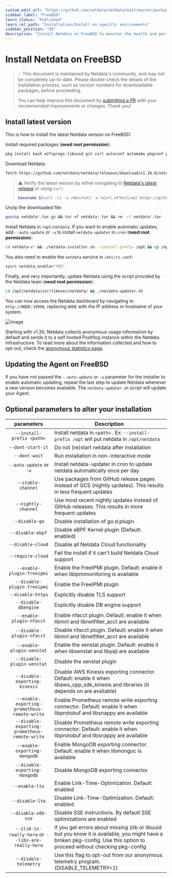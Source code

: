 ```yaml
---
custom_edit_url: "https://github.com/netdata/netdata/edit/master/packaging/installer/methods/freebsd.md"
sidebar_label: "FreeBSD"
learn_status: "Published"
learn_rel_path: "Installation/Install on specific environments"
sidebar_position: "60"
description: "Install Netdata on FreeBSD to monitor the health and performance of bare metal or VMs with thousands of real-time, per-second metrics."
---
```



# Install Netdata on FreeBSD

> 💡 This document is maintained by Netdata's community, and may not be completely up-to-date. Please double-check the
> details of the installation process, such as version numbers for downloadable packages, before proceeding.
>
> You can help improve this document by [submitting a
> PR](/docs/nightly/installation/install-on-specific-environments/freebsd) with your recommended
> improvements or changes. Thank you!

## Install latest version

This is how to install the latest Netdata version on FreeBSD:

Install required packages (**need root permission**):

```sh
pkg install bash e2fsprogs-libuuid git curl autoconf automake pkgconf pidof liblz4 libuv json-c cmake gmake
```

Download Netdata:

```sh
fetch https://github.com/netdata/netdata/releases/download/v1.26.0/netdata-v1.26.0.tar.gz
```

> ⚠️ Verify the latest version by either navigating to [Netdata's latest
> release](https://github.com/netdata/netdata/releases/latest) or using `curl`:
>
> ```bash
> basename $(curl -Ls -o /dev/null -w %{url_effective} https://github.com/netdata/netdata/releases/latest)
> ```

Unzip the downloaded file:

```sh
gunzip netdata*.tar.gz && tar xf netdata*.tar && rm -rf netdata*.tar
```

Install Netdata in `/opt/netdata`. If you want to enable automatic updates, add `--auto-update` or `-u` to install `netdata-updater` in `cron` (**need root permission**):

```sh
cd netdata-v* && ./netdata-installer.sh --install-prefix /opt && cp /opt/netdata/usr/sbin/netdata-claim.sh /usr/sbin/
```

You also need to enable the `netdata` service in `/etc/rc.conf`:

```sh
sysrc netdata_enable="YES"
```

Finally, and very importantly, update Netdata using the script provided by the Netdata team (**need root permission**):

```sh
cd /opt/netdata/usr/libexec/netdata/ && ./netdata-updater.sh
```

You can now access the Netdata dashboard by navigating to `http://NODE:19999`, replacing `NODE` with the IP address or hostname of your system.

![image](https://user-images.githubusercontent.com/2662304/48304090-fd384080-e51b-11e8-80ae-eecb03118dda.png)

Starting with v1.30, Netdata collects anonymous usage information by default and sends it to a self hosted PostHog instance within the Netdata infrastructure. To read
more about the information collected and how to opt-out, check the [anonymous statistics
page](/docs/nightly/deployment-in-production/secure-your-nodes/anonymous-telemetry-events).

## Updating the Agent on FreeBSD
If you have not passed the `--auto-update` or `-u` parameter for the installer to enable automatic updating, repeat the last step to update Netdata whenever a new version becomes available. 
The `netdata-updater.sh` script will update your Agent.

## Optional parameters to alter your installation
| parameters | Description |
|:-----:|-----------|
|`--install-prefix <path>`| Install netdata in `<path>.` Ex: `--install-prefix /opt` will put netdata in `/opt/netdata`|
| `--dont-start-it` | Do not (re)start netdata after installation|
| `--dont-wait` | Run installation in non-interactive mode|
| `--auto-update` or `-u` | Install netdata-updater in cron to update netdata automatically once per day|
| `--stable-channel` | Use packages from GitHub release pages instead of GCS (nightly updates). This results in less frequent updates|
| `--nightly-channel` | Use most recent nightly updates instead of GitHub releases. This results in more frequent updates|
| `--disable-go` | Disable installation of go.d.plugin|
| `--disable-ebpf` | Disable eBPF Kernel plugin (Default: enabled)|
| `--disable-cloud` | Disable all Netdata Cloud functionality|
| `--require-cloud` | Fail the install if it can't build Netdata Cloud support|
| `--enable-plugin-freeipmi` | Enable the FreeIPMI plugin. Default: enable it when libipmimonitoring is available|
| `--disable-plugin-freeipmi` | Enable the FreeIPMI plugin|
| `--disable-https` | Explicitly disable TLS support|
| `--disable-dbengine` | Explicitly disable DB engine support|
| `--enable-plugin-nfacct` | Enable nfacct plugin. Default: enable it when libmnl and libnetfilter_acct are available|
| `--disable-plugin-nfacct` | Disable nfacct plugin. Default: enable it when libmnl and libnetfilter_acct are available|
| `--enable-plugin-xenstat` | Enable the xenstat plugin. Default: enable it when libxenstat and libyajl are available|
| `--disable-plugin-xenstat` | Disable the xenstat plugin|
| `--disable-exporting-kinesis` | Disable AWS Kinesis exporting connector. Default: enable it when libaws_cpp_sdk_kinesis and libraries (it depends on are available)|
| `--enable-exporting-prometheus-remote-write` | Enable Prometheus remote write exporting connector. Default: enable it when libprotobuf and libsnappy are available|
| `--disable-exporting-prometheus-remote-write` | Disable Prometheus remote write exporting connector. Default: enable it when libprotobuf and libsnappy are available|
| `--enable-exporting-mongodb` | Enable MongoDB exporting connector. Default: enable it when libmongoc is available|
| `--disable-exporting-mongodb` | Disable MongoDB exporting connector|
| `--enable-lto` | Enable Link-Time-Optimization. Default: enabled|
| `--disable-lto` | Disable Link-Time-Optimization. Default: enabled|
| `--disable-x86-sse` | Disable SSE instructions. By default SSE optimizations are enabled|
| `--zlib-is-really-here` or `--libs-are-really-here` | If you get errors about missing zlib or libuuid but you know it is available, you might have a broken pkg-config. Use this option to proceed without checking pkg-config|
|`--disable-telemetry` | Use this flag to opt-out from our anonymous telemetry program. (DISABLE_TELEMETRY=1)|


